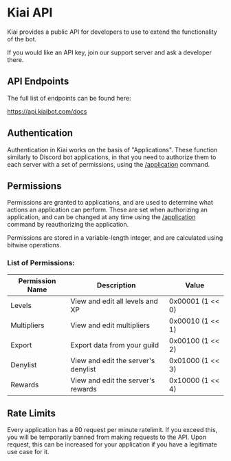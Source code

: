 # Kiai API

Kiai provides a public API for developers to use to extend the functionality of the bot.

If you would like an API key, join our support server and ask a developer there.

## API Endpoints

The full list of endpoints can be found here:

https://api.kiaibot.com/docs

## Authentication

Authentication in Kiai works on the basis of "Applications". These function similarly to Discord bot applications, in that you need to authorize them to each server with a set of permissions, using the [/application](/commands/application) command.

## Permissions

Permissions are granted to applications, and are used to determine what actions an application can perform.
These are set when authorizing an application, and can be changed at any time using the [/application](/commands/application) command by reauthorizing the application.

Permissions are stored in a variable-length integer, and are calculated using bitwise operations.

### List of Permissions:

| Permission Name | Description                          | Value              |
| --------------- | ------------------------------------ | ------------------ |
| Levels          | View and edit all levels and XP      | 0x00001 (1 \<\< 0) |
| Multipliers     | View and edit multipliers            | 0x00010 (1 \<\< 1) |
| Export          | Export data from your guild          | 0x00100 (1 \<\< 2) |
| Denylist       | View and edit the server's denylist | 0x01000 (1 \<\< 3) |
| Rewards         | View and edit the server's rewards   | 0x10000 (1 \<\< 4) |

## Rate Limits

Every application has a 60 request per minute ratelimit. If you exceed this, you will be temporarily banned from making requests to the API.
Upon request, this can be increased for your application if you have a legitimate use case for it.

